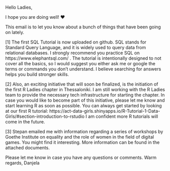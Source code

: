 Hello Ladies,

I hope you are doing well! ❤

This email is to let you know about  a bunch of things that have been going on lately.

[1]
The first SQL Tutorial is now uploaded on github. SQL stands for Standard Query Language, and it is widely used to query data from relational databases. I strongly recommend you practice SQL on https://www.elephantsql.com/ .
The tutorial is intentionally designed to not cover all the basics, so I would suggest you either ask me or google the terms or commands you don't understand. I believe searching for answers helps you build stronger skills.

[2]
Also, an exciting initiative that will soon be finalized, is the initiation of the first R Ladies chapter in Thessaloniki. I am still working with the R Ladies team to provide the necessary tech infrastructure for starting the chapter.
In case you would like to become part of this initiative, please let me know and start learning R as soon as possible. You can always get started by looking at our first R tutorial: https://act-data-girls.shinyapps.io/R-Tutorial-1-Data-Girls/#section-introduction-to-rstudio
I am confident more R tutorials will come in the future.

 [3]
Stepan emailed me with information regarding a series of workshops by Goethe Institute on equality and the role of women in the field of digital games. You might find it interesting. More information can be found in the attached documents.


Please let me know in case you have any questions or comments.
Warm regards,
Danjela
